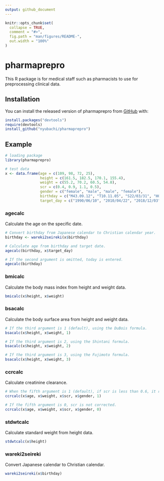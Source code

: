 ```yaml
---
output: github_document
---
```


<!-- README.md is generated from README.Rmd. Please edit that file -->

```r
knitr::opts_chunk$set(
  collapse = TRUE,
  comment = "#>",
  fig.path = "man/figures/README-",
  out.width = "100%"
)
```
# pharmaprepro

This R package is for medical staff such as pharmacists to use for preprocessing clinical data.

## Installation

You can install the released version of pharmaprepro from [GitHub](https://github.com/nyubachi/pharmaprepro) with:

``` r
install.packages("devtools")
require(devtools)
install_github("nyubachi/pharmaprepro")
```

## Example
```r
# loading package
library(pharmaprepro)
```

```r
# test data
x <- data.frame(age = c(109, 98, 72, 25),
                height = c(161.5, 182.5, 170.1, 155.4),
                weight = c(55.2, 70.2, 60.5, 54.8),
                scr = c(0.4, 0.9, 1.1, 0.5),
                gender = c("female", "male", "male", "female"),
                birthday = c("M43.09.12", "T10.11.05", "S22/03/31", "H06-12-29"),
                target_day = c("1990/06/10", "2010/04/22", "2018/12/03", "2015/10/03"))
```

### agecalc
Calculate the age on the specific date.
```r
# Convert birthday from Japanese calendar to Christian calendar year.
birthday <- wareki2seireki(x$birthday)
```

```r
# Calculate age from birthday and target date.
agecalc(birthday, x$target_day)
```

```r
# If the second argument is omitted, today is entered.
agecalc(birthday)
```

### bmicalc
Calculate the body mass index from height and weight data.
```r
bmicalc(x$height, x$weight)
```

### bsacalc
Calculate the body surface area from height and weight data.
```r
# If the third argument is 1 (default), using the DuBois formula.
bsacalc(x$height, x$weight, 1)
```

```r
# If the third argument is 2, using the Shintani formula.
bsacalc(x$height, x$weight, 2)
```

```r
# If the third argument is 3, using the Fujimoto formula.
bsacalc(x$height, x$weight, 3)
```

### ccrcalc
Calculate creatinine clearance.
```r
# When the fifth argument is 1 (default), if scr is less than 0.6, it rounds up to 0.6.
ccrcalc(x$age, x$weight, x$scr, x$gender, 1)
```

```r
# If the fifth argument is 0, scr is not corrected.
ccrcalc(x$age, x$weight, x$scr, x$gender, 0)
```

### stdwtcalc
Calculate standard weight from height data.
```r
stdwtcalc(x$height)
```

### wareki2seireki
Convert Japanese calendar to Christian calendar.
```r
wareki2seireki(x$birthday)
```

